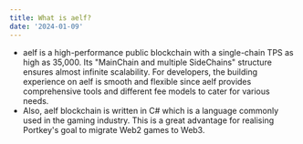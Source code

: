 ```yaml
---
title: What is aelf?
date: '2024-01-09'
---
```


* aelf is a high-performance public blockchain with a single-chain TPS as high as 35,000. Its "MainChain and multiple SideChains" structure ensures almost infinite scalability. For developers, the building experience on aelf is smooth and flexible since aelf provides comprehensive tools and different fee models to cater for various needs.
* Also, aelf blockchain is written in C# which is a language commonly used in the gaming industry. This is a great advantage for realising Portkey's goal to migrate Web2 games to Web3.

